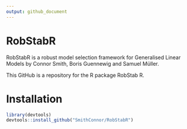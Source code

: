 ```yaml
---
output: github_document
---
```



# RobStabR

RobStabR is a robust model selection framework for Generalised Linear Models by Connor Smith, Boris  Guennewig and Samuel Müller.

This GitHub is a repository for the R package RobStab R.

# Installation
``` r
library(devtools)
devtools::install_github("SmithConnor/RobStabR")
```

